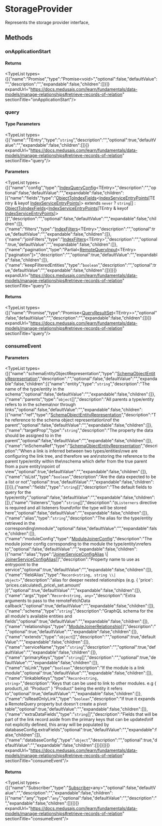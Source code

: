 
# StorageProvider

Represents the storage provider interface,

## Methods

### onApplicationStart

#### Returns

<TypeList types={[{"name":"Promise","type":"Promise&#60;void&#62;","optional":false,"defaultValue":"","description":"","expandable":false,"children":[]}]} expandUrl="https://docs.medusajs.com/learn/fundamentals/data-models/manage-relationships#retrieve-records-of-relation" sectionTitle="onApplicationStart"/>

### query

#### Type Parameters

<TypeList types={[{"name":"TEntry","type":"`string`","description":"","optional":true,"defaultValue":"","expandable":false,"children":[]}]} expandUrl="https://docs.medusajs.com/learn/fundamentals/data-models/manage-relationships#retrieve-records-of-relation" sectionTitle="query"/>

#### Parameters

<TypeList types={[{"name":"config","type":"[IndexQueryConfig](../../types/types.IndexTypes.IndexQueryConfig/page.mdx)&#60;TEntry&#62;","description":"","optional":false,"defaultValue":"","expandable":false,"children":[{"name":"fields","type":"[ObjectToIndexFields](../../types/types.IndexTypes.ObjectToIndexFields/page.mdx)&#60;[IndexServiceEntryPoints](../types.IndexTypes.IndexServiceEntryPoints/page.mdx)[TEntry & keyof [IndexServiceEntryPoints](../types.IndexTypes.IndexServiceEntryPoints/page.mdx)]&#62; extends `never` ? `string`[] : [ObjectToIndexFields](../../types/types.IndexTypes.ObjectToIndexFields/page.mdx)&#60;[IndexServiceEntryPoints](../types.IndexTypes.IndexServiceEntryPoints/page.mdx)[TEntry & keyof [IndexServiceEntryPoints](../types.IndexTypes.IndexServiceEntryPoints/page.mdx)]&#62;[]","description":"","optional":false,"defaultValue":"","expandable":false,"children":[]},{"name":"filters","type":"[IndexFilters](../../types/types.IndexTypes.IndexFilters/page.mdx)&#60;TEntry&#62;","description":"","optional":true,"defaultValue":"","expandable":false,"children":[]},{"name":"joinFilters","type":"[IndexFilters](../../types/types.IndexTypes.IndexFilters/page.mdx)&#60;TEntry&#62;","description":"","optional":true,"defaultValue":"","expandable":false,"children":[]},{"name":"pagination","type":"Partial&#60;[RemoteQueryInput](../../../ModulesSdkTypes/types/types.ModulesSdkTypes.RemoteQueryInput/page.mdx)&#60;TEntry&#62;[\"pagination\"]&#62;","description":"","optional":true,"defaultValue":"","expandable":false,"children":[]},{"name":"keepFilteredEntities","type":"`boolean`","description":"","optional":true,"defaultValue":"","expandable":false,"children":[]}]}]} expandUrl="https://docs.medusajs.com/learn/fundamentals/data-models/manage-relationships#retrieve-records-of-relation" sectionTitle="query"/>

#### Returns

<TypeList types={[{"name":"Promise","type":"Promise&#60;[QueryResultSet](../../types/types.IndexTypes.QueryResultSet/page.mdx)&#60;TEntry&#62;&#62;","optional":false,"defaultValue":"","description":"","expandable":false,"children":[]}]} expandUrl="https://docs.medusajs.com/learn/fundamentals/data-models/manage-relationships#retrieve-records-of-relation" sectionTitle="query"/>

### consumeEvent

#### Parameters

<TypeList types={[{"name":"schemaEntityObjectRepresentation","type":"[SchemaObjectEntityRepresentation](../../types/types.IndexTypes.SchemaObjectEntityRepresentation/page.mdx)","description":"","optional":false,"defaultValue":"","expandable":false,"children":[{"name":"entity","type":"`string`","description":"The name of the type/entity in the schema","optional":false,"defaultValue":"","expandable":false,"children":[]},{"name":"parents","type":"`object`[]","description":"All parents a type/entity refers to in the schema\nor through links","optional":false,"defaultValue":"","expandable":false,"children":[{"name":"ref","type":"[SchemaObjectEntityRepresentation](../../types/types.IndexTypes.SchemaObjectEntityRepresentation/page.mdx)","description":"The reference to the schema object representation\nof the parent","optional":false,"defaultValue":"","expandable":false,"children":[]},{"name":"targetProp","type":"`string`","description":"The property the data should be assigned to in the parent","optional":false,"defaultValue":"","expandable":false,"children":[]},{"name":"inSchemaRef","type":"[SchemaObjectEntityRepresentation](../../types/types.IndexTypes.SchemaObjectEntityRepresentation/page.mdx)","description":"When a link is inferred between two types/entities\nwe are configuring the link tree, and therefore we are\nstoring the reference to the parent type/entity within the\nschema which defer from the true parent from a pure entity\npoint of view","optional":true,"defaultValue":"","expandable":false,"children":[]},{"name":"isList","type":"`boolean`","description":"Are the data expected to be a list or not","optional":true,"defaultValue":"","expandable":false,"children":[]}]},{"name":"fields","type":"`string`[]","description":"The default fields to query for the type/entity","optional":false,"defaultValue":"","expandable":false,"children":[]},{"name":"listeners","type":"`string`[]","description":"`@Listerners` directive is required and all listeners found\nfor the type will be stored here","optional":false,"defaultValue":"","expandable":false,"children":[]},{"name":"alias","type":"`string`","description":"The alias for the type/entity retrieved in the corresponding\nmodule","optional":false,"defaultValue":"","expandable":false,"children":[]},{"name":"moduleConfig","type":"[ModuleJoinerConfig](../../../ModulesSdkTypes/types/types.ModulesSdkTypes.ModuleJoinerConfig/page.mdx)","description":"The module joiner config corresponding to the module the type/entity\nrefers to","optional":false,"defaultValue":"","expandable":false,"children":[{"name":"alias","type":"[JoinerServiceConfigAlias](../../../interfaces/types.JoinerServiceConfigAlias/page.mdx) \\| [JoinerServiceConfigAlias](../../../interfaces/types.JoinerServiceConfigAlias/page.mdx)[]","description":"Property name to use as entrypoint to the service","optional":true,"defaultValue":"","expandable":false,"children":[]},{"name":"fieldAlias","type":"`Record<string, string \\| object>`","description":"alias for deeper nested relationships (e.g. &#123; 'price': 'prices.calculated\\_price\\_set.amount' &#125;)","optional":true,"defaultValue":"","expandable":false,"children":[]},{"name":"args","type":"`Record<string, any>`","description":"Extra arguments to pass to the remoteFetchData callback","optional":true,"defaultValue":"","expandable":false,"children":[]},{"name":"schema","type":"`string`","description":"GraphQL schema for the all module's available entities and fields","optional":true,"defaultValue":"","expandable":false,"children":[]},{"name":"relationships","type":"[ModuleJoinerRelationship](../../../ModulesSdkTypes/types/types.ModulesSdkTypes.ModuleJoinerRelationship/page.mdx)[]","description":"","optional":true,"defaultValue":"","expandable":false,"children":[]},{"name":"extends","type":"`object`[]","description":"","optional":true,"defaultValue":"","expandable":false,"children":[]},{"name":"serviceName","type":"`string`","description":"","optional":true,"defaultValue":"","expandable":false,"children":[]},{"name":"primaryKeys","type":"`string`[]","description":"","optional":true,"defaultValue":"","expandable":false,"children":[]},{"name":"isLink","type":"`boolean`","description":"If the module is a link module","optional":true,"defaultValue":"","expandable":false,"children":[]},{"name":"linkableKeys","type":"`Record<string, string>`","description":"Keys that can be used to link to other modules. e.g &#123; product\\_id: \"Product\" &#125; \"Product\" being the entity it refers to","optional":true,"defaultValue":"","expandable":false,"children":[]},{"name":"isReadOnlyLink","type":"`boolean`","description":"If true it expands a RemoteQuery property but doesn't create a pivot table","optional":true,"defaultValue":"","expandable":false,"children":[]},{"name":"extraDataFields","type":"`string`[]","description":"Fields that will be part of the link record aside from the primary keys that can be updated\nIf not explicitly defined, this array will be populated by databaseConfig.extraFields","optional":true,"defaultValue":"","expandable":false,"children":[]},{"name":"databaseConfig","type":"`object`","description":"","optional":true,"defaultValue":"","expandable":false,"children":[]}]}]}]} expandUrl="https://docs.medusajs.com/learn/fundamentals/data-models/manage-relationships#retrieve-records-of-relation" sectionTitle="consumeEvent"/>

#### Returns

<TypeList types={[{"name":"Subscriber","type":"[Subscriber](../../../EventBusTypes/types/types.EventBusTypes.Subscriber/page.mdx)&#60;any&#62;","optional":false,"defaultValue":"","description":"","expandable":false,"children":[{"name":"any","type":"`any`","optional":false,"defaultValue":"","description":"","expandable":false,"children":[]}]}]} expandUrl="https://docs.medusajs.com/learn/fundamentals/data-models/manage-relationships#retrieve-records-of-relation" sectionTitle="consumeEvent"/>
